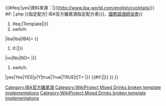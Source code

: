 {{#ifeq:{{{info}}}|yes|資料來源：|}}[http://www.iba-world.com/english/cocktails/{{ #if:  
{{{link<includeonly>|</includeonly>}}}|{{{link}}}.php {{{name|{{PAGENAME}}}}}指定配方| IBA官方雞尾酒指定配方表}}]，[[國際調酒師協會]]<includeonly>{{
#ifeq:{{NAMESPACE}}|Template||{{
#switch: {{{categories}}} 
|iba|Iba|IBA|=[[Category:IBA官方雞尾酒]]
{{
#if:{{{link|}}}||[[Category:WikiProject Mixed Drinks broken template implementations]]}}
|no|No|NO=
|{{
#switch: {{{info}}} 
|yes|Yes|YES|y|Y|true|True|TRUE|t|T=
|}}
{{#if:{{{link|}}}||[[Category:WikiProject Mixed Drinks broken template implementations]]}}
}}
}}</includeonly><noinclude>
{{documentation}}
<!-- PLEASE ADD CATEGORIES AND INTERWIKIS TO THE /doc SUBPAGE, THANKS -->
</noinclude>